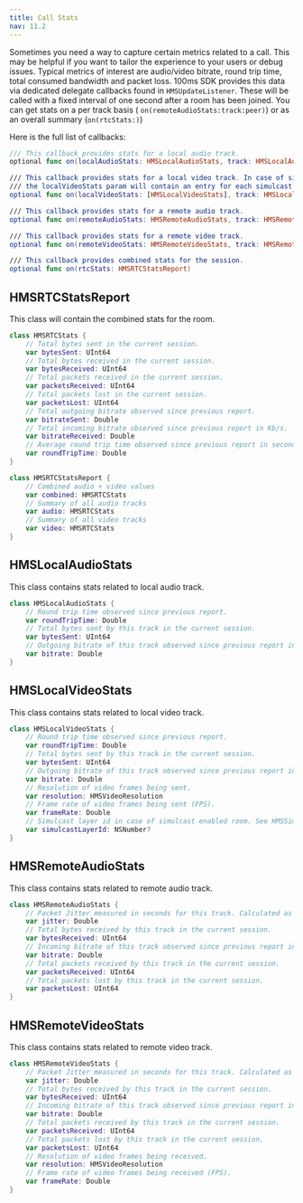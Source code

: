 ---
title: Call Stats
nav: 11.2
---

Sometimes you need a way to capture certain metrics related to a call. This may be helpful if you want to tailor the experience to your users or debug issues. Typical metrics of interest are audio/video bitrate, round trip time, total consumed bandwidth and packet loss. 100ms SDK provides this data via dedicated delegate callbacks found in `HMSUpdateListener`. These will be called with a fixed interval of one second after a room has been joined. You can get stats on a per track basis ( `on(remoteAudioStats:track:peer)`) or as an overall summary (`on(rtcStats:)`)

Here is the full list of callbacks:

```swift
/// This callback provides stats for a local audio track.
optional func on(localAudioStats: HMSLocalAudioStats, track: HMSLocalAudioTrack, peer: HMSPeer)

/// This callback provides stats for a local video track. In case of simulcast enabled room
/// the localVideoStats param will contain an entry for each simulcast layer.
optional func on(localVideoStats: [HMSLocalVideoStats], track: HMSLocalVideoTrack, peer: HMSPeer)

/// This callback provides stats for a remote audio track.
optional func on(remoteAudioStats: HMSRemoteAudioStats, track: HMSRemoteAudioTrack, peer: HMSPeer)

/// This callback provides stats for a remote video track.
optional func on(remoteVideoStats: HMSRemoteVideoStats, track: HMSRemoteVideoTrack, peer: HMSPeer)

/// This callback provides combined stats for the session.
optional func on(rtcStats: HMSRTCStatsReport)
```

## HMSRTCStatsReport

This class will contain the combined stats for the room.

```swift
class HMSRTCStats {
	// Total bytes sent in the current session.
	var bytesSent: UInt64
	// Total bytes received in the current session.
	var bytesReceived: UInt64
	// Total packets received in the current session.
	var packetsReceived: UInt64
	// Total packets lost in the current session.
	var packetsLost: UInt64
	// Total outgoing bitrate observed since previous report.
	var bitrateSent: Double
	// Total incoming bitrate observed since previous report in Kb/s.
	var bitrateReceived: Double
	// Average round trip time observed since previous report in seconds.
	var roundTripTime: Double
}

class HMSRTCStatsReport {
	// Combined audio + video values
	var combined: HMSRTCStats
	// Summary of all audio tracks
	var audio: HMSRTCStats
	// Summary of all video tracks
	var video: HMSRTCStats
}
```

## HMSLocalAudioStats

This class contains stats related to local audio track.

```swift
class HMSLocalAudioStats {
	// Round trip time observed since previous report.
	var roundTripTime: Double
	// Total bytes sent by this track in the current session.
	var bytesSent: UInt64
	// Outgoing bitrate of this track observed since previous report in Kb/s.
	var bitrate: Double
}
```

## HMSLocalVideoStats

This class contains stats related to local video track.

```swift
class HMSLocalVideoStats {
	// Round trip time observed since previous report.
	var roundTripTime: Double
	// Total bytes sent by this track in the current session.
	var bytesSent: UInt64
	// Outgoing bitrate of this track observed since previous report in Kb/s.
	var bitrate: Double
	// Resolution of video frames being sent.
	var resolution: HMSVideoResolution
	// Frame rate of video frames being sent (FPS).
	var frameRate: Double
	// Simulcast layer id in case of simulcast enabled room. See HMSSimulcastLayer enum for possible values
	var simulcastLayerId: NSNumber?
}
```

## HMSRemoteAudioStats

This class contains stats related to remote audio track.

```swift
class HMSRemoteAudioStats {
	// Packet Jitter measured in seconds for this track. Calculated as defined in section 6.4.1. of RFC3550.
	var jitter: Double
	// Total bytes received by this track in the current session.
	var bytesReceived: UInt64
	// Incoming bitrate of this track observed since previous report in Kb/s.
	var bitrate: Double
	// Total packets received by this track in the current session.
	var packetsReceived: UInt64
	// Total packets lost by this track in the current session.
	var packetsLost: UInt64
}
```

## HMSRemoteVideoStats

This class contains stats related to remote video track.

```swift
class HMSRemoteVideoStats {
	// Packet Jitter measured in seconds for this track. Calculated as defined in section 6.4.1. of RFC3550.
	var jitter: Double
	// Total bytes received by this track in the current session.
	var bytesReceived: UInt64
	// Incoming bitrate of this track observed since previous report in Kb/s.
	var bitrate: Double
	// Total packets received by this track in the current session.
	var packetsReceived: UInt64
	// Total packets lost by this track in the current session.
	var packetsLost: UInt64
	// Resolution of video frames being received.
	var resolution: HMSVideoResolution
	// Frame rate of video frames being received (FPS).
	var frameRate: Double
}
```
